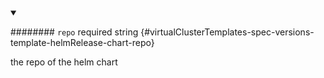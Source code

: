 
<details className="config-field" data-expandable="false" open>
<summary>

######## `repo` <span className="config-field-required" data-required="false">required</span> <span className="config-field-type">string</span> <span className="config-field-default"></span> <span className="config-field-enum"></span> {#virtualClusterTemplates-spec-versions-template-helmRelease-chart-repo}

the repo of the helm chart

</summary>



</details>

